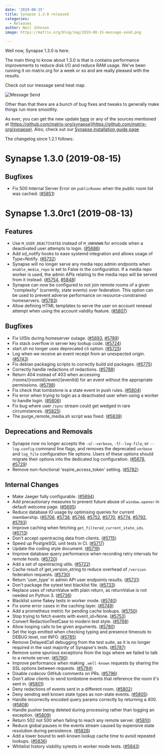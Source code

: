 ```yaml
---
date: '2019-08-15'
title: Synapse 1.3.0 released
categories:
  - Releases
author: Neil Johnson
image: https://matrix.org/blog/img/2019-08-15-message-send.png

---
```


Well now, Synapse 1.3.0 is here.

The main thing to know about 1.3.0 is that is contains performance improvements to reduce disk I/O and reduce RAM usage. We’ve been running it on matrix.org for a week or so and are really pleased with the results.

Check out our message send heat map.

![Message Send](/blog/img/2019-08-15-message-send.png)


Other than that there are a bunch of bug fixes and tweaks to generally make things run more smoothly.

As ever, you can get the new update [here](https://github.com/matrix-org/synapse/releases/tag/v1.3.0) or any of the sources mentioned at [https://github.com/matrix-org/synapse](https://github.com/matrix-org/synapse). Also, check out our [Synapse installation guide page](https://matrix.org/docs/guides/installing-synapse)

The changelog since 1.2.1 follows:

Synapse 1.3.0 (2019-08-15)
==========================

Bugfixes
--------

- Fix 500 Internal Server Error on `publicRooms` when the public room list was
  cached. ([\#5851](https://github.com/matrix-org/synapse/issues/5851))


Synapse 1.3.0rc1 (2019-08-13)
==========================

Features
--------

- Use `M_USER_DEACTIVATED` instead of `M_UNKNOWN` for errcode when a deactivated user attempts to login. ([\#5686](https://github.com/matrix-org/synapse/issues/5686))
- Add sd_notify hooks to ease systemd integration and allows usage of Type=Notify. ([\#5732](https://github.com/matrix-org/synapse/issues/5732))
- Synapse will no longer serve any media repo admin endpoints when `enable_media_repo` is set to False in the configuration. If a media repo worker is used, the admin APIs relating to the media repo will be served from it instead. ([\#5754](https://github.com/matrix-org/synapse/issues/5754), [\#5848](https://github.com/matrix-org/synapse/issues/5848))
- Synapse can now be configured to not join remote rooms of a given "complexity" (currently, state events) over federation. This option can be used to prevent adverse performance on resource-constrained homeservers. ([\#5783](https://github.com/matrix-org/synapse/issues/5783))
- Allow defining HTML templates to serve the user on account renewal attempt when using the account validity feature. ([\#5807](https://github.com/matrix-org/synapse/issues/5807))


Bugfixes
--------

- Fix UISIs during homeserver outage. ([\#5693](https://github.com/matrix-org/synapse/issues/5693), [\#5789](https://github.com/matrix-org/synapse/issues/5789))
- Fix stack overflow in server key lookup code. ([\#5724](https://github.com/matrix-org/synapse/issues/5724))
- start.sh no longer uses deprecated cli option. ([\#5725](https://github.com/matrix-org/synapse/issues/5725))
- Log when we receive an event receipt from an unexpected origin. ([\#5743](https://github.com/matrix-org/synapse/issues/5743))
- Fix debian packaging scripts to correctly build sid packages. ([\#5775](https://github.com/matrix-org/synapse/issues/5775))
- Correctly handle redactions of redactions. ([\#5788](https://github.com/matrix-org/synapse/issues/5788))
- Return 404 instead of 403 when accessing /rooms/{roomId}/event/{eventId} for an event without the appropriate permissions. ([\#5798](https://github.com/matrix-org/synapse/issues/5798))
- Fix check that tombstone is a state event in push rules. ([\#5804](https://github.com/matrix-org/synapse/issues/5804))
- Fix error when trying to login as a deactivated user when using a worker to handle login. ([\#5806](https://github.com/matrix-org/synapse/issues/5806))
- Fix bug where user `/sync` stream could get wedged in rare circumstances. ([\#5825](https://github.com/matrix-org/synapse/issues/5825))
- The purge_remote_media.sh script was fixed. ([\#5839](https://github.com/matrix-org/synapse/issues/5839))


Deprecations and Removals
-------------------------

- Synapse now no longer accepts the `-v`/`--verbose`, `-f`/`--log-file`, or `--log-config` command line flags, and removes the deprecated `verbose` and `log_file` configuration file options. Users of these options should migrate their options into the dedicated log configuration. ([\#5678](https://github.com/matrix-org/synapse/issues/5678), [\#5729](https://github.com/matrix-org/synapse/issues/5729))
- Remove non-functional 'expire_access_token' setting. ([\#5782](https://github.com/matrix-org/synapse/issues/5782))


Internal Changes
----------------

- Make Jaeger fully configurable. ([\#5694](https://github.com/matrix-org/synapse/issues/5694))
- Add precautionary measures to prevent future abuse of `window.opener` in default welcome page. ([\#5695](https://github.com/matrix-org/synapse/issues/5695))
- Reduce database IO usage by optimising queries for current membership. ([\#5706](https://github.com/matrix-org/synapse/issues/5706), [\#5738](https://github.com/matrix-org/synapse/issues/5738), [\#5746](https://github.com/matrix-org/synapse/issues/5746), [\#5752](https://github.com/matrix-org/synapse/issues/5752), [\#5770](https://github.com/matrix-org/synapse/issues/5770), [\#5774](https://github.com/matrix-org/synapse/issues/5774), [\#5792](https://github.com/matrix-org/synapse/issues/5792), [\#5793](https://github.com/matrix-org/synapse/issues/5793))
- Improve caching when fetching `get_filtered_current_state_ids`. ([\#5713](https://github.com/matrix-org/synapse/issues/5713))
- Don't accept opentracing data from clients. ([\#5715](https://github.com/matrix-org/synapse/issues/5715))
- Speed up PostgreSQL unit tests in CI. ([\#5717](https://github.com/matrix-org/synapse/issues/5717))
- Update the coding style document. ([\#5719](https://github.com/matrix-org/synapse/issues/5719))
- Improve database query performance when recording retry intervals for remote hosts. ([\#5720](https://github.com/matrix-org/synapse/issues/5720))
- Add a set of opentracing utils. ([\#5722](https://github.com/matrix-org/synapse/issues/5722))
- Cache result of get_version_string to reduce overhead of `/version` federation requests. ([\#5730](https://github.com/matrix-org/synapse/issues/5730))
- Return 'user_type' in admin API user endpoints results. ([\#5731](https://github.com/matrix-org/synapse/issues/5731))
- Don't package the sytest test blacklist file. ([\#5733](https://github.com/matrix-org/synapse/issues/5733))
- Replace uses of returnValue with plain return, as returnValue is not needed on Python 3. ([\#5736](https://github.com/matrix-org/synapse/issues/5736))
- Blacklist some flakey tests in worker mode. ([\#5740](https://github.com/matrix-org/synapse/issues/5740))
- Fix some error cases in the caching layer. ([\#5749](https://github.com/matrix-org/synapse/issues/5749))
- Add a prometheus metric for pending cache lookups. ([\#5750](https://github.com/matrix-org/synapse/issues/5750))
- Stop trying to fetch events with event_id=None. ([\#5753](https://github.com/matrix-org/synapse/issues/5753))
- Convert RedactionTestCase to modern test style. ([\#5768](https://github.com/matrix-org/synapse/issues/5768))
- Allow looping calls to be given arguments. ([\#5780](https://github.com/matrix-org/synapse/issues/5780))
- Set the logs emitted when checking typing and presence timeouts to DEBUG level, not INFO. ([\#5785](https://github.com/matrix-org/synapse/issues/5785))
- Remove DelayedCall debugging from the test suite, as it is no longer required in the vast majority of Synapse's tests. ([\#5787](https://github.com/matrix-org/synapse/issues/5787))
- Remove some spurious exceptions from the logs where we failed to talk to a remote server. ([\#5790](https://github.com/matrix-org/synapse/issues/5790))
- Improve performance when making `.well-known` requests by sharing the SSL options between requests. ([\#5794](https://github.com/matrix-org/synapse/issues/5794))
- Disable codecov GitHub comments on PRs. ([\#5796](https://github.com/matrix-org/synapse/issues/5796))
- Don't allow clients to send tombstone events that reference the room it's sent in. ([\#5801](https://github.com/matrix-org/synapse/issues/5801))
- Deny redactions of events sent in a different room. ([\#5802](https://github.com/matrix-org/synapse/issues/5802))
- Deny sending well known state types as non-state events. ([\#5805](https://github.com/matrix-org/synapse/issues/5805))
- Handle incorrectly encoded query params correctly by returning a 400. ([\#5808](https://github.com/matrix-org/synapse/issues/5808))
- Handle pusher being deleted during processing rather than logging an exception. ([\#5809](https://github.com/matrix-org/synapse/issues/5809))
- Return 502 not 500 when failing to reach any remote server. ([\#5810](https://github.com/matrix-org/synapse/issues/5810))
- Reduce global pauses in the events stream caused by expensive state resolution during persistence. ([\#5826](https://github.com/matrix-org/synapse/issues/5826))
- Add a lower bound to well-known lookup cache time to avoid repeated lookups. ([\#5836](https://github.com/matrix-org/synapse/issues/5836))
- Whitelist history visbility sytests in worker mode tests. ([\#5843](https://github.com/matrix-org/synapse/issues/5843))
